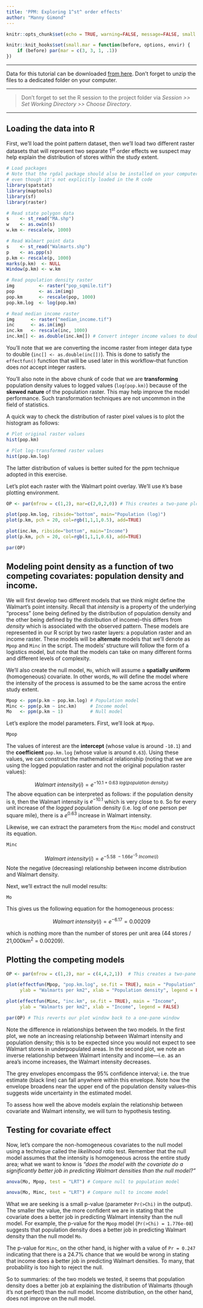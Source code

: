 ```yaml
---
title: 'PPM: Exploring 1^st^ order effects'
author: "Manny Gimond"
---
```


```r
knitr::opts_chunk$set(echo = TRUE, warning=FALSE, message=FALSE, small.mar=TRUE)

knitr::knit_hooks$set(small.mar = function(before, options, envir) {
    if (before) par(mar = c(3, 3, 1, .1))  
})

```

------------------------------------------------------------------------

[Data for this tutorial can be downloaded [from here](./data.zip). Don't forget to unzip the files to a dedicated folder on your computer.]{.block1}

-----

> Don't forget to set the R session to the project folder via *Session \>\> Set Working Directory \>\> Choose Directory*.

-----

## Loading the data into R

First, we'll load the point pattern dataset, then we'll load two different raster datasets that will represent two separate 1^st^  order effects we suspect may help explain the distribution of stores within the study extent.

```r
# Load packages
# Note that the rgdal package should also be installed on your computer 
# even though it's not explicitly loaded in the R code
library(spatstat)
library(maptools)
library(sf)
library(raster)

# Read state polygon data
s    <- st_read("MA.shp")
w    <- as.owin(s)
w.km <- rescale(w, 1000)

# Read Walmart point data
s    <- st_read("Walmarts.shp")
p    <- as.ppp(s)
p.km <- rescale(p, 1000)
marks(p.km)  <- NULL
Window(p.km) <- w.km

# Read population density raster
img         <- raster("pop_sqmile.tif")
pop         <- as.im(img)
pop.km      <- rescale(pop, 1000)
pop.km.log  <- log(pop.km)

# Read median income raster
img      <- raster("median_income.tif")
inc      <- as.im(img)
inc.km   <- rescale(inc, 1000)
inc.km[] <- as.double(inc.km[]) # Convert integer income values to double values
```

You'll note that we are converting the income raster from integer data type to double (`inc[] <- as.double(inc[])`). This is done to satisfy the `effectfun()` function that will be used later in this workflow--that function does *not* accept integer rasters.

You'll also note in the above chunk of code that we are **transforming** population density values to logged values (`log(pop.km)`) because of the **skewed nature** of the population raster. This may help improve the model performance. Such transformation techniques are not uncommon in the field of statistics.

A quick way to check the distribution of raster pixel values is to plot the histogram as follows:

```r
# Plot original raster values
hist(pop.km)
```

```r
# Plot log-transformed raster values
hist(pop.km.log)
```

The latter distribution of values is better suited for the ppm technique adopted in this exercise. 

Let's plot each raster with the Walmart point overlay. We'll use `R`'s base plotting environment.

```r
OP <- par(mfrow = c(1,2), mar=c(2,0,2,0)) # This creates a two-pane plotting window

plot(pop.km.log, ribside="bottom", main="Population (log)")
plot(p.km, pch = 20, col=rgb(1,1,1,0.5), add=TRUE)

plot(inc.km, ribside="bottom", main="Income")
plot(p.km, pch = 20, col=rgb(1,1,1,0.6), add=TRUE)

par(OP)
```

## Modeling point density as a function of two competing covariates: population density and income.

We will first develop two different models that we think might define the Walmart's point intensity. Recall that *intensity* is a property of the underlying "process" (one being defined by the distribution of population density and the other being defined by the distribution of income)--this differs from *density* which is associated with the observed pattern. These models are represented in our R script by two raster layers: a population raster and an income raster. These models will be  **alternate** models that we'll denote as `Mpop` and `Minc` in the script. The models' structure will follow the form of a logistics model, but note that the models can take on many different forms and different levels of complexity.

We'll also create the null model, `Mo`, which will assume a **spatially uniform** (homogeneous) covariate. In other words, `Mo` will define the model where the intensity of the process is assumed to be the same across the entire study extent.

```r
Mpop <- ppm(p.km ~ pop.km.log) # Population model
Minc <- ppm(p.km ~ inc.km)     # Income model
Mo   <- ppm(p.km ~ 1)          # Null model
```

Let's explore the model parameters. First, we'll look at `Mpop`.

```r
Mpop
```

The values of interest are the **intercept** (whose value is around `-10.1`) and the **coefficient** `pop.km.log` (whose value is around `0.63`). Using these values, we can construct the mathematical relationship (noting that we are using the logged population raster and not the original population raster values):

$$
Walmart\ intensity(i)= e^{−10.1 + 0.63\ log(population\ density_i)}
$$ The above equation can be interpreted as follows: if the population density is `0`, then the Walmart intensity is $e^{−10.1}$ which is very close to `0`. So for every unit increase of the *logged* population density (i.e. log of one person per square mile), there is a $e^{0.63}$ increase in Walmart intensity.

Likewise, we can extract the parameters from the `Minc` model and construct its equation.

```r
Minc
```

$$
Walmart\ intensity(i) = e^{−5.58\ −1.66e^{−5}\ Income(i)}
$$ Note the negative (decreasing) relationship between income distribution and Walmart density.

Next, we'll extract the null model results:

```r
Mo
```

This gives us the following equation for the homogeneous process:

$$
Walmart\ intensity(i) = e^{−6.17} = 0.00209
$$

which is nothing more than the number of stores per unit area (44 stores / 21,000km^2^ = 0.00209).

## Plotting the competing models

```r
OP <- par(mfrow = c(1,2), mar = c(4,4,2,1))  # This creates a two-pane plotting window

plot(effectfun(Mpop, "pop.km.log", se.fit = TRUE), main = "Population",
     ylab = "Walmarts per km2", xlab = "Population density", legend = FALSE)

plot(effectfun(Minc, "inc.km", se.fit = TRUE), main = "Income",
     ylab = "Walmarts per km2", xlab = "Income", legend = FALSE)

par(OP) # This reverts our plot window back to a one-pane window
```

Note the difference in relationships between the two models. In the first plot, we note an increasing relationship between Walmart intensity and population density; this is to be expected since you would not expect to see Walmart stores in underpopulated areas. In the second plot, we note an inverse relationship between Walmart intensity and income---i.e. as an area's income increases, the Walmart intensity decreases.

The grey envelopes encompass the 95% confidence interval; i.e. the true estimate (black line) can fall anywhere within this envelope. Note how the envelope broadens near the upper end of the population density values--this suggests wide uncertainty in the estimated model.

To assess how well the above models explain the relationship between covariate and Walmart intensity, we will turn to hypothesis testing.

## Testing for covariate effect

Now, let's compare the non-homogeneous covariates to the null model using a technique called the *likelihood ratio* test. Remember that the null model assumes that the intensity is homogeneous across the entire study area; what we want to know is *"does the model with the covariate do a significantly better job in predicting Walmart densities than the null model?"*

```r
anova(Mo, Mpop, test = "LRT") # Compare null to population model
```

```r
anova(Mo, Minc, test = "LRT") # Compare null to income model
```

What we are seeking is a small p-value (parameter `Pr(>Chi)` in the output). The smaller the value, the more confident we are in stating that the covariate does a better job in predicting Walmart intensity than the null model. For example, the p-value for the `Mpop` model (`Pr(>Chi) = 1.776e-08`) suggests that population density does a better job in predicting Walmart density than the null model `Mo`.

The p-value for `Minc`, on the other hand, is higher with a value of `Pr = 0.247` indicating that there is a 24.7% chance that we would be wrong in stating that income does a better job in predicting Walmart densities. To many, that probability is too high to reject the null.

So to summaries: of the two models we tested, it seems that population density does a better job at explaining the distribution of Walmarts (though it's not perfect) than the null model. Income distribution, on the other hand, does not improve on the null model.


